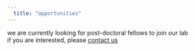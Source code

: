 ```yaml
---
  title: "opportunities"
---
```

  
<!-- ### interested in joining makLab? -->

we are currently looking for post-doctoral fellows to join our lab <br>
if you are interested, please [contact us](mailto:mk3961@cumc.columbia.edu)

  